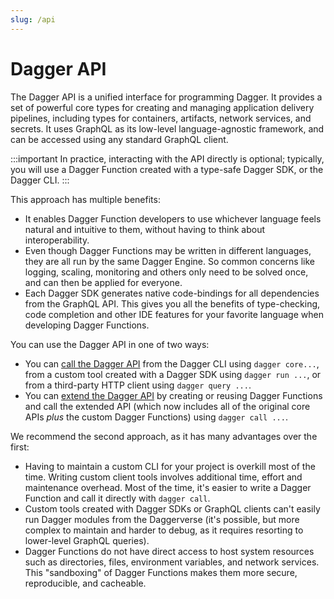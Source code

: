 ```yaml
---
slug: /api
---
```


# Dagger API

The Dagger API is a unified interface for programming Dagger. It provides a set of powerful core types for creating and managing application delivery pipelines, including types for containers, artifacts, network services, and secrets. It  uses GraphQL as its low-level language-agnostic framework, and can be accessed using any standard GraphQL client.

:::important
In practice, interacting with the API directly is optional; typically, you will use a Dagger Function created with a type-safe Dagger SDK, or the Dagger CLI.
:::

This approach has multiple benefits:

- It enables Dagger Function developers to use whichever language feels natural and intuitive to them, without having to think about interoperability.
- Even though Dagger Functions may be written in different languages, they are all run by the same Dagger Engine. So common concerns like logging, scaling, monitoring and others only need to be solved once, and can then be applied for everyone.
- Each Dagger SDK generates native code-bindings for all dependencies from the GraphQL API. This gives you all the benefits of type-checking, code completion and other IDE features for your favorite language when developing Dagger Functions.

You can use the Dagger API in one of two ways:

- You can [call the Dagger API](./calling.mdx) from the Dagger CLI using `dagger core...`, from a custom tool created with a Dagger SDK using `dagger run ...`, or from a third-party HTTP client using `dagger query ...`.
- You can [extend the Dagger API](./extending.mdx) by creating or reusing Dagger Functions and call the extended API (which now includes all of the original core APIs _plus_ the custom Dagger Functions) using `dagger call ...`.

We recommend the second approach, as it has many advantages over the first:

- Having to maintain a custom CLI for your project is overkill most of the time. Writing custom client tools involves additional time, effort and maintenance overhead. Most of the time, it's easier to write a Dagger Function and call it directly with `dagger call`.
- Custom tools created with Dagger SDKs or GraphQL clients can't easily run Dagger modules from the Daggerverse (it's possible, but more complex to maintain and harder to debug, as it requires resorting to lower-level GraphQL queries).
- Dagger Functions do not have direct access to host system resources such as directories, files, environment variables, and network services. This "sandboxing" of Dagger Functions makes them more secure, reproducible, and cacheable.
